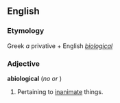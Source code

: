 ==English==

===Etymology===
Greek ''a'' privative + English ''[[biological]]''

===Adjective===
'''abiological'''  (''no'' {{compar}} ''or'' {{superl}})

# Pertaining to [[inanimate]] things.